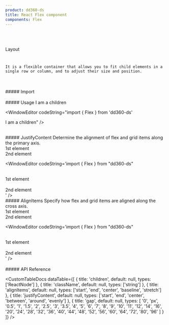 ```yaml
---
product: dd360-ds
title: React Flex component
components: Flex
---
```


<br id='top' />
<br />

<Label>Layout</Label>

# <HeaderDocCustom title="Flex" pathUrl="layout-flex--flex" />


    It is a flexible container that allows you to fit child elements in a single row or column, and to adjust their size and position.

<br />
<br />
##### <span name="floating-nav">Import</span>

<WindowEditor codeString="import { Flex } from 'dd360-ds'" />
<WindowEditor codeString="import Flex from 'dd360-ds/Flex'" />

<br />
<br />
##### <span name="floating-nav">Usage</span>

<Playground>
    <Flex>I am a children</Flex>
</Playground>

<WindowEditor codeString="import { Flex } from 'dd360-ds'

<Flex>I am a children</Flex>" />

<br />
##### <span name="floating-nav">JustifyContent</span>
Determine the alignment of flex and grid items along the primary axis.

<Playground>
    <Flex justifyContent="between" className="text-white">
        <div className="bg-red-500 rounded-md p-2">1st element</div>
        <div className="bg-blue-500 rounded-md p-2">2nd element</div>
    </Flex>
</Playground>

<WindowEditor codeString='import { Flex } from "dd360-ds"

<Flex justifyContent="between">
    &nbsp;&nbsp;&nbsp;&nbsp;<div className="bg-red-500 rounded-md p-2">1st element</div>
    &nbsp;&nbsp;&nbsp;&nbsp;<div className="bg-blue-500 rounded-md p-2">2nd element</div>
</Flex>
' />

<br />
##### <span name="floating-nav">AlignItems</span>
Specify how flex and grid items are aligned along the cross axis.

<Playground>
    <Flex justifyContent="center" alignItems="center" gap="2" className="text-white">
        <div className="bg-purple-500 rounded-md p-2">1st element</div>
        <div className="bg-green-500 rounded-md p-2">2nd element</div>
    </Flex>
</Playground>

<WindowEditor codeString='import { Flex } from "dd360-ds"

<Flex justifyContent="center" alignItems="center" gap="2">
    &nbsp;&nbsp;&nbsp;&nbsp;<div className="bg-purple-500 rounded-md p-2">1st element</div>
    &nbsp;&nbsp;&nbsp;&nbsp;<div className="bg-green-500 rounded-md p-2">2nd element</div>
</Flex>
' />

<br />
<br />
##### <span name="floating-nav">API Reference</span>

<CustomTableDocs
    dataTable={[
        { title: 'children', default: null, types: ['ReactNode'] },
        { title: 'className', default: null, types: ['string'] },
        { title: 'alignItems', default: null, types: ['start', 'end', 'center', 'baseline', 'stretch'] },
        { title: 'justifyContent', default: null, types: ['start', 'end', 'center', 'between', 'around', 'evenly'] },
        {
            title: 'gap',
            default: null,
            types: [
                '0',
                'px',
                '0.5',
                '1',
                '1.5',
                '2',
                '2.5',
                '3',
                '3.5',
                '4',
                '5',
                '6',
                '7',
                '8',
                '9',
                '10',
                '11',
                '12',
                '14',
                '16',
                '20',
                '24',
                '28',
                '32',
                '36',
                '40',
                '44',
                '48',
                '52',
                '56',
                '60',
                '64',
                '72',
                '80',
                '96'
            ]
        }
    ]}
/>

<BackAndForwardController />